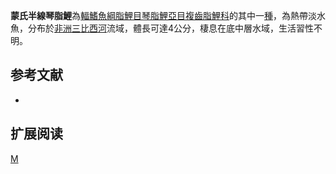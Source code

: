 {{Speciesbox 
| genus = Hemigrammocharax
| species = monardi
| status = LC
| status_system = IUCN3.1
| authority =  [[Pellegrin|Pellegrin]], 1936
| synonyms = *''Nannocharax monardi,Pellegrin, 1936''
}}
'''蒙氏半線琴脂鯉'''為[[輻鰭魚綱|輻鰭魚綱]][[脂鯉目|脂鯉目]][[琴脂鯉亞目|琴脂鯉亞目]][[複齒脂鯉科|複齒脂鯉科]]的其中一[[種|種]]，為熱帶淡水魚，分布於[[非洲|非洲]][[三比西河|三比西河]]流域，體長可達4公分，棲息在底中層水域，生活習性不明。
==参考文献==
{{refbegin}}
*{{FishBase_species|genus=Hemigrammocharax|species=monardi|year=2014|month=1}}
{{refend}}

== 扩展阅读 ==
{{refbegin}}
{{wikispecies-inline|Hemigrammocharax monardi|蒙氏半線琴脂鯉}}
{{refend}}

{{Taxonbar|from=Q6411923}}

[[Category:半線琴脂鯉屬|M]]


{{魚類小作品}}